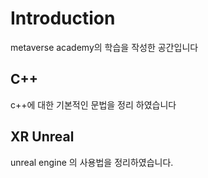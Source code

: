 # Introduction
 
 metaverse academy의 학습을 작성한 공간입니다

## C++

c++에 대한 기본적인 문법을 정리 하였습니다

## XR Unreal

unreal engine 의 사용법을 정리하였습니다.
